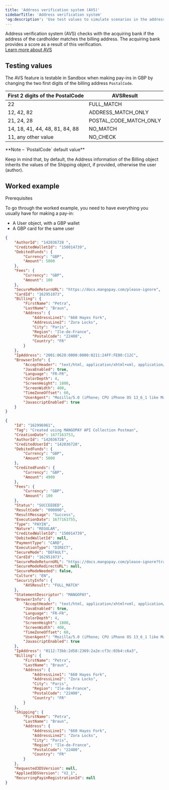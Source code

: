 ---
title: 'Address verification system (AVS)'
sidebarTitle: 'Address verification system'
'og:description': 'Use test values to simulate scenarios in the address verification system.'  
---

Address verification system (AVS) checks with the acquiring bank if the address of the cardholder matches the billing address. The acquiring bank provides a score as a result of this verification.  
<a href="#" class="btn Primary normal">Learn more about AVS</a>  

## Testing values  

The AVS feature is testable in Sandbox when making pay-ins in GBP by changing the two first digits of the billing address `PostalCode`.

<table>
    <thead>
        <tr>
            <th class="header">First 2 digits of the PostalCode</th>
            <th class="header">AVSResult</th>
        </tr>
    </thead>
    <tbody>
        <tr>
            <td class="table-content">22</td>
            <td class="table-content">FULL_MATCH</td>
        </tr>
        <tr>
            <td class="table-content">12, 42, 82</td>
            <td class="table-content">ADDRESS_MATCH_ONLY</td>
        </tr>
        <tr>
            <td class="table-content">21, 24, 28</td>
            <td class="table-content">POSTAL_CODE_MATCH_ONLY</td>
        </tr>
        <tr>
            <td class="table-content">14, 18, 41, 44, 48, 81, 84, 88</td>
            <td class="table-content">NO_MATCH</td>
        </tr>
        <tr>
            <td class="table-content">11, any other value</td>
            <td class="table-content">NO_CHECK</td>
        </tr>
    </tbody>
</table>  

<Note>  
**Note – `PostalCode` default value** 
  
Keep in mind that, by default, the Address information of the Billing object inherits the values of the Shipping object, if provided, otherwise the user (author).  
</Note>  

## Worked example  

<Card title="TW should set this">  

Prerequisites  

To go through the worked example, you need to have everything you usually have for making a pay-in:  
- A User object, with a GBP wallet  
- A GBP card for the same user

</Card>

```json REST
{
    "AuthorId": "142036728 ",
    "CreditedWalletId": "150014739",
    "DebitedFunds": {
        "Currency": "GBP",
        "Amount": 5000
    },
    "Fees": {
        "Currency": "GBP",
        "Amount": 100
    },
    "SecureModeReturnURL": "https://docs.mangopay.com/please-ignore",
    "CardId": "162951073",
    "Billing": {
        "FirstName": "Petra",
        "LastName": "Braun",
        "Address": {
            "AddressLine1": "660 Hayes Fork",
            "AddressLine2": "Zora Locks",
            "City": "Paris",
            "Region": "Ile-de-France",
            "PostalCode": "22400",
            "Country": "FR"
        }
    },
    "IpAddress": "2001:0620:0000:0000:0211:24FF:FE80:C12C",
    "BrowserInfo": {
        "AcceptHeader": "text/html, application/xhtml+xml, application/xml;q=0.9, /;q=0.8",
        "JavaEnabled": true,
        "Language": "FR-FR",
        "ColorDepth": 4,
        "ScreenHeight": 1800,
        "ScreenWidth": 400,
        "TimeZoneOffset": 60,
        "UserAgent": "Mozilla/5.0 (iPhone; CPU iPhone OS 13_6_1 like Mac OS X) AppleWebKit/605.1.15 (KHTML, like Gecko) Mobile/15E148",
        "JavascriptEnabled": true       
    }
}
```

```json API Response with AVS check
{
    "Id": "162996961",
    "Tag": "Created using MANGOPAY API Collection Postman",
    "CreationDate": 1677163753,
    "AuthorId": "142036728",
    "CreditedUserId": "142036728",
    "DebitedFunds": {
        "Currency": "GBP",
        "Amount": 5000
    },
    "CreditedFunds": {
        "Currency": "GBP",
        "Amount": 4900
    },
    "Fees": {
        "Currency": "GBP",
        "Amount": 100
    },
    "Status": "SUCCEEDED",
    "ResultCode": "000000",
    "ResultMessage": "Success",
    "ExecutionDate": 1677163755,
    "Type": "PAYIN",
    "Nature": "REGULAR",
    "CreditedWalletId": "150014739",
    "DebitedWalletId": null,
    "PaymentType": "CARD",
    "ExecutionType": "DIRECT",
    "SecureMode": "DEFAULT",
    "CardId": "162951073",
    "SecureModeReturnURL": "https://docs.mangopay.com/please-ignore?transactionId=162996961",
    "SecureModeRedirectURL": null,
    "SecureModeNeeded": false,
    "Culture": "EN",
    "SecurityInfo": {
        "AVSResult": "FULL_MATCH"
    },
    "StatementDescriptor": "MANGOPAY",
    "BrowserInfo": {
        "AcceptHeader": "text/html, application/xhtml+xml, application/xml;q=0.9, /;q=0.8",
        "JavaEnabled": true,
        "Language": "FR-FR",
        "ColorDepth": 4,
        "ScreenHeight": 1800,
        "ScreenWidth": 400,
        "TimeZoneOffset": 60,
        "UserAgent": "Mozilla/5.0 (iPhone; CPU iPhone OS 13_6_1 like Mac OS X) AppleWebKit/605.1.15 (KHTML, like Gecko) Mobile/15E148",
        "JavascriptEnabled": true
    },
    "IpAddress": "0112:73bb:2d58:2369:2a2e:cf3c:03b4:c6a3",
    "Billing": {
        "FirstName": "Petra",
        "LastName": "Braun",
        "Address": {
            "AddressLine1": "660 Hayes Fork",
            "AddressLine2": "Zora Locks",
            "City": "Paris",
            "Region": "Ile-de-France",
            "PostalCode": "22400",
            "Country": "FR"
        }
    },
    "Shipping": {
        "FirstName": "Petra",
        "LastName": "Braun",
        "Address": {
            "AddressLine1": "660 Hayes Fork",
            "AddressLine2": "Zora Locks",
            "City": "Paris",
            "Region": "Ile-de-France",
            "PostalCode": "22400",
            "Country": "FR"
        }
    },
    "Requested3DSVersion": null,
    "Applied3DSVersion": "V2_1",
    "RecurringPayinRegistrationId": null
}
```